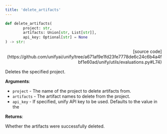 ```yaml
---
title: 'delete_artifacts'
---
```


```python
def delete_artifacts(
        project: str,
        artifacts: Union[str, List[str]],
        api_key: Optional[str] = None
) -> str:
```

<p align="right">[source code](https://github.com/unifyai/unify/tree/a671af9e1fd23fe7778de6c24c6b4a4fbf1e60ad/unify/utils/evaluations.py#L74)</p>

Deletes the specified project.

**Arguments**:

- `project` - The name of the project to delete artifacts from.
- `artifacts` - The artifact names to delete from the project.
- `api_key` - If specified, unify API key to be used. Defaults to the value in the



**Returns**:

Whether the artifacts were successfully deleted.